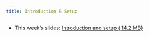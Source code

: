 ```yaml
---
title: Introduction & Setup
---
```


- This week's slides: [Introduction and setup ( <i class="far fa-file-pdf"></i> 14.2 MB)](../../files/slides/01_introduction-and-setup.pdf)
